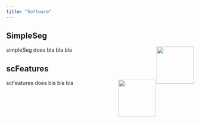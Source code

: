 ```yaml
---
title: "Software"
---
```



```{=html}

<link rel="stylesheet" href="css/hexagons.css">

<div id="importedContent"></div>
    <script>
        fetch('https://raw.githubusercontent.com/SydneyBioX/packageHeader/main/spatialHeader.html')
            .then(response => response.text())
            .then(htmlContent => {
                const importedContentDiv = document.getElementById('importedContent');
                importedContentDiv.innerHTML = htmlContent;
            })
            .catch(error => {
                console.error('Error fetching content:', error);
            });
    </script>

```


## SimpleSeg 
<a href="http://www.bioconductor.org/packages/release/bioc/html/FuseSOM.html"><img src="https://github.com/SydneyBioX/SydneyBioXStickers/blob/main/simpleSeg/SimpleSeg_Hex_standard.png?raw=true" align="right" style="height: 100px; border: 0px"/></a>

simpleSeg does bla bla bla

## scFeatures
<a href="http://www.bioconductor.org/packages/release/bioc/html/scFeatures.html"><img src="https://github.com/SydneyBioX/SydneyBioXStickers/blob/main/scFeatures/sticker_version2.png?raw=true" align="right" style="height: 100px; border: 0px"/></a>

scFeatures does bla bla bla


